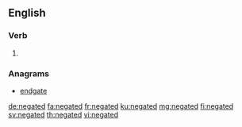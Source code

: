 ==English==

===Verb===
{{head|en|verb form}}

# {{en-past of|negate}}

===Anagrams===
* [[endgate#English|endgate]]

[[de:negated]]
[[fa:negated]]
[[fr:negated]]
[[ku:negated]]
[[mg:negated]]
[[fi:negated]]
[[sv:negated]]
[[th:negated]]
[[vi:negated]]